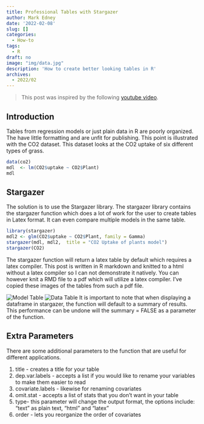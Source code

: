 ```yaml
---
title: Professional Tables with Stargazer
author: Mark Edney
date: '2022-02-08'
slug: []
categories:
  - How-to
tags:
  - R
draft: no
image: "img/data.jpg"
description: 'How to create better looking tables in R'
archives:
  - 2022/02
---
```


> This post was inspired by the following [youtube video](https://www.youtube.com/watch?v=YQ2Dd3CSa0U&list=WL&index=55).

## Introduction

Tables from regression models or just plain data in R are poorly organized. The have 
little formatting and are unfit for publishing. This point is illustrated with the 
CO2 dataset. This dataset looks at the CO2 uptake of six different types of grass.

```r

data(co2)
mdl  <- lm(CO2$uptake ~ CO2$Plant)
mdl
```

## Stargazer

The solution is to use the Stargazer library. The stargazer library contains the
stargazer function which does a lot of work for the user to create tables in Latex
format. It can even compare multiple models in the same table. 

```r
library(stargazer)
mdl2 <- glm(CO2$uptake ~ CO2$Plant, family = Gamma)
stargazer(mdl, mdl2,  title = "CO2 Uptake of plants model")
stargazer(CO2)
```

The stargazer function will return a latex table by default which requires a latex
compiler. This post is written in R markdown and knitted to a html without a latex
compiler so I can not demonstrate it natively. You can however knit a RMD file to 
a pdf which will utilize a latex compiler. I've copied these images of the tables
from such a pdf file. 

![Model Table](images/latex-tb1.png)
![Data Table](images/latex-tb2.png)
It is important to note that when displaying a dataframe in stargazer, the function
will default to a summary of results. This performance can be undone will the summary = FALSE 
as a parameter of the function.

## Extra Parameters

There are some additional parameters to the function that are useful for different 
applications. 

1. title - creates a title for your table
2. dep.var.labels - accepts a list if you would like to rename your variables to make 
them easier to read
3. covariate.labels - likewise for renaming covariates
4. omit.stat - accepts a list of stats that you don't want in your table
5. type- this parameter will change the output format, the options include: "text" 
as plain text, "html" and "latex"
6. order - lets you reorganize the order of covariates 
